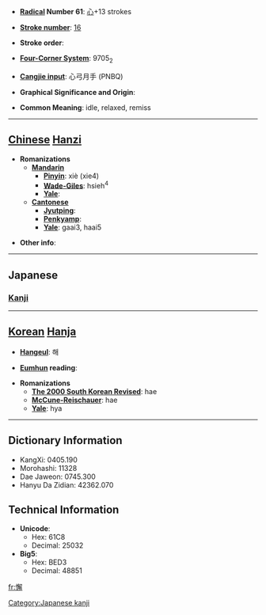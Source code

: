 * '''[[Wiktionary:Chinese radical index| Radical]] Number 61''': [[Wiktionary:Chinese radical index 心|心]]+13 strokes

* '''[[Wiktionary:Chinese total strokes index|Stroke number]]''': [[Wiktionary:Chinese total strokes index 16|16]]

* '''Stroke order''': 

* '''[[Wiktionary:Chinese four corner index|Four-Corner System]]''': 9705<sub>2</sub>

* '''[[Wiktionary:Chinese Cangjie index|Cangjie input]]''': 心弓月手 (PNBQ)

* '''Graphical Significance and Origin''': 

* '''Common Meaning''': idle, relaxed, remiss

----

== [[Chinese]] [[Hanzi]] ==

* '''Romanizations'''
** '''[[Mandarin]]'''
*** '''[[Pinyin]]''': xiè (xie4)
*** '''[[Wade-Giles]]''': hsieh<sup>4</sup>
*** '''[[Yale]]''': 
** '''[[Cantonese]]'''
*** '''[[Jyutping]]''':
*** '''[[Penkyamp]]''': 
*** '''[[Yale]]''': gaai3, haai5

* '''Other info''': 

----

==Japanese==
===[[Kanji]]===
{{kanji|on readings=[[かい]] (kai), [[け]] (ke)
|kun readings=[[おこたる]] (okotaru)  
}}

[[Category:Japanese kanji]]
----

== [[Korean]] [[Hanja]] ==

* '''[[Hangeul]]''': 해

* '''[[Eumhun]] reading''': 

* '''Romanizations'''
** '''[[The 2000 South Korean Revised Romanization|The 2000 South Korean Revised]]''': hae
** '''[[McCune-Reischauer]]''': hae
** '''[[Yale]]''': hya

----

== Dictionary Information ==

* KangXi: 0405.190
* Morohashi: 11328
* Dae Jaweon: 0745.300
* Hanyu Da Zidian: 42362.070

== Technical Information ==

* '''Unicode''':
** Hex: 61C8
** Decimal: 25032
* '''Big5''':
** Hex: BED3
** Decimal: 48851

[[fr:懈]]